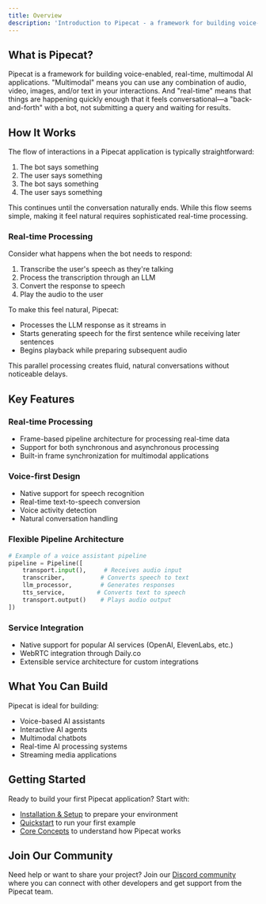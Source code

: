 ```yaml
---
title: Overview
description: 'Introduction to Pipecat - a framework for building voice-enabled, real-time, multimodal AI applications.'
---
```


## What is Pipecat?

Pipecat is a framework for building voice-enabled, real-time, multimodal AI applications. "Multimodal" means you can use any combination of audio, video, images, and/or text in your interactions. And "real-time" means that things are happening quickly enough that it feels conversational—a "back-and-forth" with a bot, not submitting a query and waiting for results.

## How It Works

The flow of interactions in a Pipecat application is typically straightforward:

1. The bot says something
2. The user says something
3. The bot says something
4. The user says something

This continues until the conversation naturally ends. While this flow seems simple, making it feel natural requires sophisticated real-time processing.

### Real-time Processing

Consider what happens when the bot needs to respond:

1. Transcribe the user's speech as they're talking
2. Process the transcription through an LLM
3. Convert the response to speech
4. Play the audio to the user

To make this feel natural, Pipecat:

- Processes the LLM response as it streams in
- Starts generating speech for the first sentence while receiving later sentences
- Begins playback while preparing subsequent audio

This parallel processing creates fluid, natural conversations without noticeable delays.

## Key Features

### Real-time Processing

- Frame-based pipeline architecture for processing real-time data
- Support for both synchronous and asynchronous processing
- Built-in frame synchronization for multimodal applications

### Voice-first Design

- Native support for speech recognition
- Real-time text-to-speech conversion
- Voice activity detection
- Natural conversation handling

### Flexible Pipeline Architecture

```python
# Example of a voice assistant pipeline
pipeline = Pipeline([
    transport.input(),     # Receives audio input
    transcriber,          # Converts speech to text
    llm_processor,        # Generates responses
    tts_service,         # Converts text to speech
    transport.output()    # Plays audio output
])
```

### Service Integration

- Native support for popular AI services (OpenAI, ElevenLabs, etc.)
- WebRTC integration through Daily.co
- Extensible service architecture for custom integrations

## What You Can Build

Pipecat is ideal for building:

- Voice-based AI assistants
- Interactive AI agents
- Multimodal chatbots
- Real-time AI processing systems
- Streaming media applications

## Getting Started

Ready to build your first Pipecat application? Start with:

- [Installation & Setup](/getting-started/installation) to prepare your environment
- [Quickstart](/getting-started/quickstart) to run your first example
- [Core Concepts](/core-concepts/overview) to understand how Pipecat works

## Join Our Community

Need help or want to share your project? Join our [Discord community](https://discord.gg/pipecat) where you can connect with other developers and get support from the Pipecat team.
